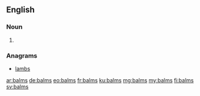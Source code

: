 ==English==

===Noun===
{{head|en|plural}}

# {{plural of|balm|lang=en}}

===Anagrams===
* [[lambs#English|lambs]]

[[ar:balms]]
[[de:balms]]
[[eo:balms]]
[[fr:balms]]
[[ku:balms]]
[[mg:balms]]
[[my:balms]]
[[fi:balms]]
[[sv:balms]]